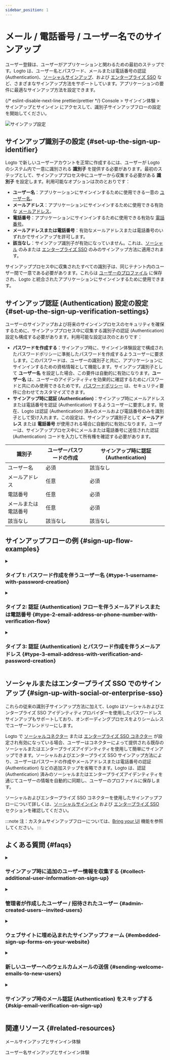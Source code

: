 ```yaml
---
sidebar_position: 1
---
```


# メール / 電話番号 / ユーザー名でのサインアップ

ユーザー登録は、ユーザーがアプリケーションと関わるための最初のステップです。Logto は、ユーザー名とパスワード、メールまたは電話番号の認証 (Authentication)、[ソーシャルサインアップ](/end-user-flows/sign-up-and-sign-in/social-sign-in)、および [エンタープライズ SSO](/end-user-flows/enterprise-sso) など、さまざまなサインアップ方法をサポートしています。アプリケーションの要件に最適なサインアップ方法を設定できます。

{/* eslint-disable-next-line prettier/prettier */}
<CloudLink to="/sign-in-experience/sign-up-and-sign-in">Console > サインイン体験 > サインアップとサインイン</CloudLink> にアクセスして、識別子サインアップフローの設定を開始してください。

![サインアップ設定](./assets/sign-in-experience-sign-up.png)

## サインアップ識別子の設定 \{#set-up-the-sign-up-identifier}

Logto で新しいユーザーアカウントを正常に作成するには、ユーザーが Logto のシステム内で一意に識別される **識別子** を提供する必要があります。最初のステップとして、サインアッププロセス中にユーザーから収集する必要がある **識別子** を設定します。利用可能なオプションは次のとおりです：

- **ユーザー名**：アプリケーションにサインインするために使用できる一意の [ユーザー名](/user-management/user-data#username)。
- **メールアドレス**：アプリケーションにサインインするために使用できる有効な [メールアドレス](/user-management/user-data#primary_email)。
- **電話番号**：アプリケーションにサインインするために使用できる有効な [電話番号](/user-management/user-data#primary_phone)。
- **メールアドレスまたは電話番号**：有効なメールアドレスまたは電話番号のいずれかでサインアップを許可します。
- **該当なし**：サインアップ識別子が有効になっていません。これは、[ソーシャル](/end-user-flows/sign-up-and-sign-in/social-sign-in) のみまたは [エンタープライズ SSO](/end-user-flows/enterprise-sso) のみのサインアップ方法に適用されます。

サインアッププロセス中に収集されたすべての識別子は、同じテナント内のユーザー間で一意である必要があります。これらは [ユーザーのプロファイル](/user-management/user-data#user-profile) に保存され、Logto と統合されたアプリケーションにサインインするために使用できます。

## サインアップ認証 (Authentication) 設定の設定 \{#set-up-the-sign-up-verification-settings}

ユーザーのサインアップおよび将来のサインインプロセスのセキュリティを確保するために、サインアッププロセス中に収集する識別子の認証 (Authentication) 設定も構成する必要があります。利用可能な設定は次のとおりです：

- **パスワードを作成する**：サインアップ時に、サインイン体験設定で構成されたパスワードポリシーに準拠したパスワードを作成するようユーザーに要求します。このパスワードは、ユーザーの識別子と共に、アプリケーションにサインインするための資格情報として機能します。サインアップ識別子として **ユーザー名** を設定した場合、この要件は自動的に有効になります。**ユーザー名** は、ユーザーのアイデンティティを効果的に確認するためにパスワードと共にのみ使用できるためです。[パスワードポリシー](/end-user-flows/sign-up-and-sign-in/reset-password#set-up-password-policy) は、セキュリティ要件に合わせてカスタマイズできます。
- **サインアップ時に認証 (Authentication)**：サインアップ時にメールアドレスまたは電話番号を認証 (Authentication) するようユーザーに要求します。現在、Logto は認証 (Authentication) 済みのメールおよび電話番号のみを識別子として受け入れます。この設定は、サインアップ識別子として **メールアドレス** または **電話番号** が使用される場合に自動的に有効になります。ユーザーは、サインアッププロセス中にメールまたは電話番号に送信された認証 (Authentication) コードを入力して所有権を確認する必要があります。

| 識別子               | ユーザーパスワードの作成 | サインアップ時に認証 (Authentication) |
| -------------------- | ------------------------ | ------------------------------------- |
| ユーザー名           | 必須                     | 該当なし                              |
| メールアドレス       | 任意                     | 必須                                  |
| 電話番号             | 任意                     | 必須                                  |
| メールまたは電話番号 | 任意                     | 必須                                  |
| 該当なし             | 該当なし                 | 該当なし                              |

## サインアップフローの例 \{#sign-up-flow-examples}

<details>
  <summary>

### タイプ 1: パスワード作成を伴うユーザー名 \{#type-1-username-with-password-creation}

</summary>

サインアップ識別子として **ユーザー名** を選択します。パスワードの作成は強制的に有効になります。

![ユーザー名とパスワードのサインアップ](./assets/sign-up-username-password.png)

</details>

<details>
  <summary>

### タイプ 2: 認証 (Authentication) フローを伴うメールアドレスまたは電話番号 \{#type-2-email-address-or-phone-number-with-verification-flow}

</summary>

サインアップ識別子として **メールアドレスまたは電話番号** を選択します。**サインアップ時に認証 (Authentication)** は強制的に有効になります。

![認証 (Authentication) を伴うメールまたは電話番号のサインアップ](./assets/sign-up-email-verification.png)

</details>

<details>
  <summary>

### タイプ 3: 認証 (Authentication) とパスワード作成を伴うメールアドレス \{#type-3-email-address-with-verification-and-password-creation}

</summary>

サインアップ識別子として **メールアドレス** を選択します。**サインアップ時に認証 (Authentication)** は強制的に有効になります。**パスワードを作成する** を有効にして、サインアップ時にユーザーにパスワードを作成させます。（電話番号のサインアップフローにも同様に適用されます）

![認証 (Authentication) とパスワード作成を伴うメールサインアップ](./assets/sign-up-email-password.png)

</details>

## ソーシャルまたはエンタープライズ SSO でのサインアップ \{#sign-up-with-social-or-enterprise-sso}

これらの従来の識別子サインアップ方法に加えて、Logto はソーシャルおよびエンタープライズ SSO アイデンティティプロバイダーを使用したパスワードレスサインアップもサポートしており、オンボーディングプロセスをよりシームレスでユーザーフレンドリーにします。

Logto で [ソーシャルコネクター](/connectors/social-connectors) または [エンタープライズ SSO コネクター](/connectors/enterprise-connectors) が設定され有効になっている場合、ユーザーはコネクターによって提供される既存のソーシャルまたはエンタープライズアイデンティティを使用して簡単にサインアップできます。ソーシャルおよびエンタープライズ SSO サインアップ方法により、ユーザーはパスワードの作成やメールアドレスまたは電話番号の認証 (Authentication) などの追加ステップを省略できます。Logto は、認証 (Authentication) 済みのソーシャルまたはエンタープライズアイデンティティを通じてユーザーの情報を自動的に同期し、ユーザーのプロファイルに保存します。

ソーシャルおよびエンタープライズ SSO コネクターを使用したサインアップフローについて詳しくは、[ソーシャルサインイン](/end-user-flows/sign-up-and-sign-in/social-sign-in/) および [エンタープライズ SSO](/end-user-flows/enterprise-sso/) セクションを確認してください。

:::note
注：カスタムサインアップフローについては、[Bring your UI](/customization/bring-your-ui/) 機能を参照してください。
:::

## よくある質問 \{#faqs}

<details>
  <summary>

### サインアップ時に追加のユーザー情報を収集する \{#collect-additional-user-information-on-sign-up}

</summary>
  
サインアップ時に追加のユーザープロファイル情報（例：フルネーム、誕生日、会社名）を収集するには、次の 2 つのオプションがあります：

- **セルフホスト型オンボーディングフロー**：サインアップが成功した後、カスタマイズ可能なデータ収集のためにユーザーを独自のオンボーディングフローにリダイレクトします。
- **独自の UI を持ち込む**：ユーザープロファイル設定 API を使用して、独自の UI 機能を持ち込んで独自のサインアップフローをカスタマイズします（近日公開予定）。

</details>

<details>
  <summary>

### 管理者が作成したユーザー / 招待されたユーザー \{#admin-created-users--invited-users}

</summary>

[招待のみのサインアップフローを実装する方法](/end-user-flows/sign-up-and-sign-in/disable-user-registration/#implement-an-invitation-only-sign-up-flow) を学びます。

</details>

<details>
  <summary>

### ウェブサイトに埋め込まれたサインアップフォーム \{#embedded-sign-up-forms-on-your-website}

</summary>
  
Logto は現在、サインインおよびサインアップのためのヘッドレス API をサポートしていません。[Bring your UI](/customization/bring-your-ui/) 機能を使用して独自のサインアップフォームを Logto にアップロードするか、サインインパラメーターを使用してウェブサイトから Logto にユーザー情報を入力できます。ユーザー識別子の入力について詳しくは、[認証 (Authentication) パラメーター](/end-user-flows/authentication-parameters/) を参照してください。

</details>

<details>
  <summary>

### 新しいユーザーへのウェルカムメールの送信 \{#sending-welcome-emails-to-new-users}

</summary>

`User.Created` Webhook イベントを購読して、新しいユーザーにウェルカムメールを送信します。[Webhook イベント](/developers/webhooks/webhooks-events/#data-mutation-hook-events) について詳しく学びます。

</details>

<details>
  <summary>

### サインアップ時のメール認証 (Authentication) をスキップする \{#skip-email-verification-on-sign-up}

</summary>

現在、Logto は認証 (Authentication) 済みのメールおよび電話番号のみを識別子としてサポートしています。認証 (Authentication) プロセスは、ユーザーの識別子のセキュリティと所有権を確保するために必要です。未認証 (Authentication) のメールまたは電話番号のサポートは、私たちの [ロードマップ](https://logto.productlane.com/roadmap) にあります。更新をお待ちください！

</details>

## 関連リソース \{#related-resources}

<Url href="https://www.youtube.com/watch?v=64rBXpWbScc">メールサインアップとサインイン体験</Url>

<Url href="https://www.youtube.com/watch?v=chQxCJX6e6w">ユーザー名サインアップとサインイン体験</Url>
